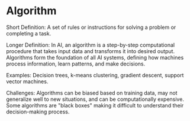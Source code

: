 # Algorithm

Short Definition: A set of rules or instructions for solving a problem or completing a task.

Longer Definition: In AI, an algorithm is a step-by-step computational procedure that takes input data and transforms it into desired output. Algorithms form the foundation of all AI systems, defining how machines process information, learn patterns, and make decisions.

Examples: Decision trees, k-means clustering, gradient descent, support vector machines.

Challenges: Algorithms can be biased based on training data, may not generalize well to new situations, and can be computationally expensive. Some algorithms are "black boxes" making it difficult to understand their decision-making process.
